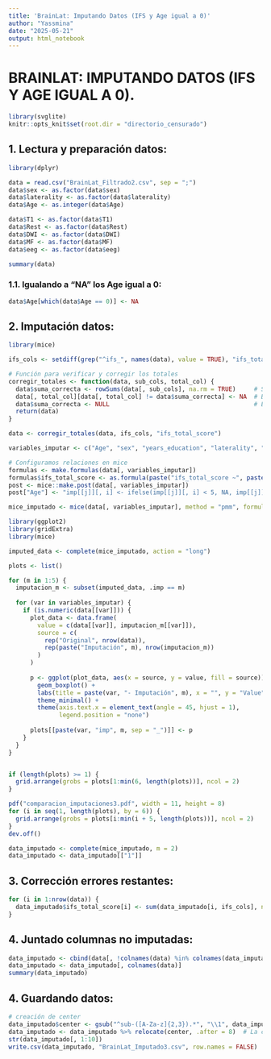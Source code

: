 ---
title: 'BrainLat: Imputando Datos (IFS y Age igual a 0)'
author: "Yassmina"
date: "2025-05-21"
output: html_notebook
---

# BRAINLAT: IMPUTANDO DATOS (IFS Y AGE IGUAL A 0).

```{r setup, include=FALSE}
library(svglite)
knitr::opts_knit$set(root.dir = "directorio_censurado")
```

## 1. Lectura y preparación datos:
```{r}
library(dplyr)

data = read.csv("BrainLat_Filtrado2.csv", sep = ";")
data$sex <- as.factor(data$sex)
data$laterality <- as.factor(data$laterality)
data$Age <- as.integer(data$Age)

data$T1 <- as.factor(data$T1)
data$Rest <- as.factor(data$Rest)
data$DWI <- as.factor(data$DWI)
data$MF <- as.factor(data$MF)
data$eeg <- as.factor(data$eeg)

summary(data)
```
### 1.1. Igualando a "NA" los Age igual a 0: 
```{r}
data$Age[which(data$Age == 0)] <- NA
```

## 2. Imputación datos:
```{r}
library(mice)

ifs_cols <- setdiff(grep("^ifs_", names(data), value = TRUE), "ifs_total_score")

# Función para verificar y corregir los totales
corregir_totales <- function(data, sub_cols, total_col) {
  data$suma_correcta <- rowSums(data[, sub_cols], na.rm = TRUE)     # Sumar valores presentes
  data[, total_col][data[, total_col] != data$suma_correcta] <- NA  # Borrar total incorrecto
  data$suma_correcta <- NULL                                        # Eliminar columna auxiliar
  return(data)
}

data <- corregir_totales(data, ifs_cols, "ifs_total_score")

variables_imputar <- c("Age", "sex", "years_education", "laterality", "country", ifs_cols, "ifs_total_score", "mini_sea_fer", "mini_sea_tom", "MF")

# Configuramos relaciones en mice
formulas <- make.formulas(data[, variables_imputar])
formulas$ifs_total_score <- as.formula(paste("ifs_total_score ~", paste(ifs_cols, collapse = " + ")))
post <- mice::make.post(data[, variables_imputar])
post["Age"] <- "imp[[j]][, i] <- ifelse(imp[[j]][, i] < 5, NA, imp[[j]][, i])"

mice_imputado <- mice(data[, variables_imputar], method = "pmm", formulas = formulas, post = post, m = 5, maxit = 10, seed = 123)
```
```{r}
library(ggplot2)
library(gridExtra)
library(mice)

imputed_data <- complete(mice_imputado, action = "long")

plots <- list()

for (m in 1:5) {
  imputacion_m <- subset(imputed_data, .imp == m)
  
  for (var in variables_imputar) {
    if (is.numeric(data[[var]])) {
      plot_data <- data.frame(
        value = c(data[[var]], imputacion_m[[var]]),
        source = c(
          rep("Original", nrow(data)),
          rep(paste("Imputación", m), nrow(imputacion_m))
        )
      )
      
      p <- ggplot(plot_data, aes(x = source, y = value, fill = source)) +
        geom_boxplot() +
        labs(title = paste(var, "- Imputación", m), x = "", y = "Value") +
        theme_minimal() +
        theme(axis.text.x = element_text(angle = 45, hjust = 1),
              legend.position = "none")
      
      plots[[paste(var, "imp", m, sep = "_")]] <- p
    }
  }
}


if (length(plots) >= 1) {
  grid.arrange(grobs = plots[1:min(6, length(plots))], ncol = 2)
}

pdf("comparacion_imputaciones3.pdf", width = 11, height = 8)
for (i in seq(1, length(plots), by = 6)) {
  grid.arrange(grobs = plots[i:min(i + 5, length(plots))], ncol = 2)
}
dev.off()
```

```{r}
data_imputado <- complete(mice_imputado, m = 2)
data_imputado <- data_imputado[["1"]]
```


## 3. Corrección errores restantes:
```{r}
for (i in 1:nrow(data)) {
  data_imputado$ifs_total_score[i] <- sum(data_imputado[i, ifs_cols], na.rm = TRUE)
}
```

## 4. Juntado columnas no imputadas:
```{r}
data_imputado <- cbind(data[, !colnames(data) %in% colnames(data_imputado)], data_imputado)
data_imputado <- data_imputado[, colnames(data)]
summary(data_imputado)
```

## 4. Guardando datos:
```{r}
# creación de center
data_imputado$center <- gsub("^sub-([A-Za-z]{2,3}).*", "\\1", data_imputado$MRI_ID)
data_imputado <- data_imputado %>% relocate(center, .after = 8)  # La colocamos en la posición 9
str(data_imputado[, 1:10])
write.csv(data_imputado, "BrainLat_Imputado3.csv", row.names = FALSE)
```

